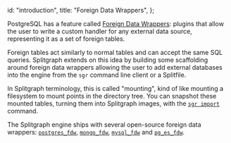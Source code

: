   id: "introduction",
  title: "Foreign Data Wrappers",
};

PostgreSQL has a feature called [Foreign Data Wrappers](https://wiki.postgresql.org/wiki/Foreign_data_wrappers): plugins that allow the user to write a custom handler for any external data source, representing it as a set of foreign tables.

Foreign tables act similarly to normal tables and can accept the same SQL queries. Splitgraph extends on this idea by building some scaffolding around foreign data wrappers allowing the user to add external databases into the engine from the `sgr` command line client or a Splitfile.

In Splitgraph terminology, this is called "mounting", kind of like mounting a filesystem to mount points in the directory tree. You can snapshot these mounted tables, turning them into Splitgraph images, with the [`sgr import`](../../sgr/image-management-creation/import) command.

The Splitgraph engine ships with several open-source foreign data wrappers: [`postgres_fdw`](https://www.postgresql.org/docs/12/postgres-fdw.html), [`mongo_fdw`](https://github.com/EnterpriseDB/mongo_fdw), [`mysql_fdw`](https://github.com/EnterpriseDB/mysql_fdw) and  [`pg_es_fdw`](https://github.com/splitgraph/postgres-elasticsearch-fdw).
